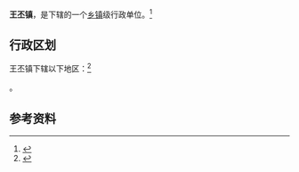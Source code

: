{{中国乡级行政区|37/08/28/106/000}}

'''王丕镇'''，是{{PRC admin/fullname|37/08/28/106/000|3}}下辖的一个[[乡镇|乡镇]]级行政单位。<ref>{{PRC admin/ref sgc|{{PRC admin/parent|37/08/28/106/000}}}}</ref>

== 行政区划 ==

王丕镇下辖以下地区：<ref>{{PRC admin/ref sgc|37/08/28/106/000}}</ref>

{{PRC admin/children|37/08/28/106/000}}。

== 参考资料 ==

{{reflist}}

{{行政区划小作品}}
{{PRC admin/navcat|37/08/28/106/000}}